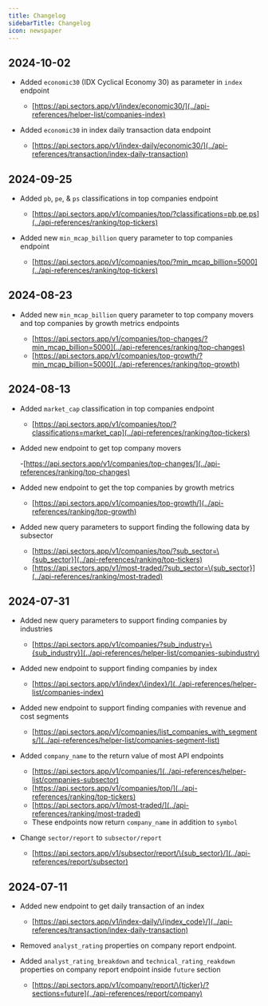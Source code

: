 ```yaml
---
title: Changelog
sidebarTitle: Changelog
icon: newspaper
---
```


## 2024-10-02

- Added `economic30` (IDX Cyclical Economy 30) as parameter in `index` endpoint

  - [https://api.sectors.app/v1/index/economic30/](../api-references/helper-list/companies-index)

- Added `economic30`  in index daily transaction data endpoint

  - [https://api.sectors.app/v1/index-daily/economic30/](../api-references/transaction/index-daily-transaction)


## 2024-09-25

- Added `pb`, `pe`, & `ps` classifications in top companies endpoint

  - [https://api.sectors.app/v1/companies/top/?classifications=pb,pe,ps](../api-references/ranking/top-tickers)

- Added new `min_mcap_billion` query parameter to top companies endpoint

  - [https://api.sectors.app/v1/companies/top/?min_mcap_billion=5000](../api-references/ranking/top-tickers)

## 2024-08-23

- Added new `min_mcap_billion` query parameter to top company movers and top companies by growth metrics endpoints

  - [https://api.sectors.app/v1/companies/top-changes/?min_mcap_billion=5000](../api-references/ranking/top-changes)
  - [https://api.sectors.app/v1/companies/top-growth/?min_mcap_billion=5000](../api-references/ranking/top-growth)

## 2024-08-13

- Added `market_cap` classification in top companies endpoint

  - [https://api.sectors.app/v1/companies/top/?classifications=market_cap](../api-references/ranking/top-tickers)

- Added new endpoint to get top company movers

  -[https://api.sectors.app/v1/companies/top-changes/](../api-references/ranking/top-changes)

- Added new endpoint to get the top companies by growth metrics

  - [https://api.sectors.app/v1/companies/top-growth/](../api-references/ranking/top-growth)

- Added new query parameters to support finding the following data by subsector

  - [https://api.sectors.app/v1/companies/top/?sub_sector=\{sub_sector}](../api-references/ranking/top-tickers)
  - [https://api.sectors.app/v1/most-traded/?sub_sector=\{sub_sector}](../api-references/ranking/most-traded)

## 2024-07-31

- Added new query parameters to support finding companies by industries

  - [https://api.sectors.app/v1/companies/?sub_industry=\{sub_industry}](../api-references/helper-list/companies-subindustry)

- Added new endpoint to support finding companies by index

  - [https://api.sectors.app/v1/index/\{index}/](../api-references/helper-list/companies-index)

- Added new endpoint to support finding companies with revenue and cost segments

  - [https://api.sectors.app/v1/companies/list_companies_with_segments/](../api-references/helper-list/companies-segment-list)

- Added `company_name` to the return value of most API endpoints

  - [https://api.sectors.app/v1/companies/](../api-references/helper-list/companies-subsector)
  - [https://api.sectors.app/v1/companies/top/](../api-references/ranking/top-tickers)
  - [https://api.sectors.app/v1/most-traded/](../api-references/ranking/most-traded)
  - These endpoints now return `company_name` in addition to `symbol`

- Change `sector/report` to `subsector/report`

  - [https://api.sectors.app/v1/subsector/report/\{sub_sector}/](../api-references/report/subsector)

## 2024-07-11

- Added new endpoint to get daily transaction of an index

  - [https://api.sectors.app/v1/index-daily/\{index_code}/](../api-references/transaction/index-daily-transaction)

- Removed `analyst_rating` properties on company report endpoint.

- Added `analyst_rating_breakdown` and `technical_rating_reakdown` properties on company report endpoint inside `future` section

  - [https://api.sectors.app/v1/company/report/\{ticker}/?sections=future](../api-references/report/company)
